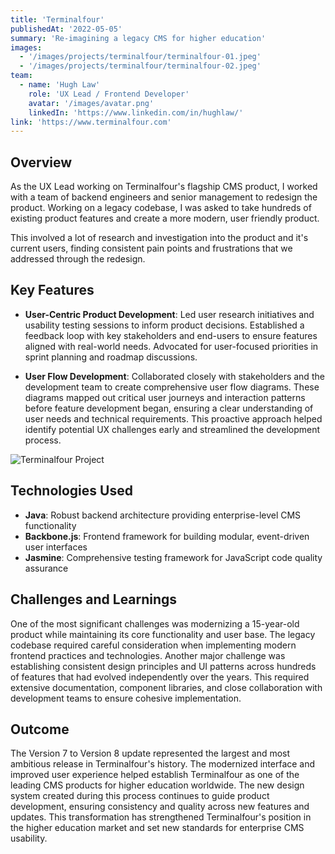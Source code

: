 ---
title: 'Terminalfour'
publishedAt: '2022-05-05'
summary: 'Re-imagining a legacy CMS for higher education'
images:
  - '/images/projects/terminalfour/terminalfour-01.jpeg'
  - '/images/projects/terminalfour/terminalfour-02.jpeg'
team:
  - name: 'Hugh Law'
    role: 'UX Lead / Frontend Developer'
    avatar: '/images/avatar.png'
    linkedIn: 'https://www.linkedin.com/in/hughlaw/'
link: 'https://www.terminalfour.com'
---

## Overview

As the UX Lead working on Terminalfour's flagship CMS product, I worked with a team of backend engineers and senior management to redesign the product. Working on a legacy codebase, I was asked to take hundreds of existing product features and create a more modern, user friendly product.

This involved a lot of research and investigation into the product and it's current users, finding consistent pain points and frustrations that we addressed through the redesign.

## Key Features

- **User-Centric Product Development**: Led user research initiatives and usability testing sessions to inform product decisions. Established a feedback loop with key stakeholders and end-users to ensure features aligned with real-world needs. Advocated for user-focused priorities in sprint planning and roadmap discussions.

- **User Flow Development**: Collaborated closely with stakeholders and the development team to create comprehensive user flow diagrams. These diagrams mapped out critical user journeys and interaction patterns before feature development began, ensuring a clear understanding of user needs and technical requirements. This proactive approach helped identify potential UX challenges early and streamlined the development process.

![Terminalfour Project](/images/projects/terminalfour/terminalfour-02.jpeg)

## Technologies Used

- **Java**: Robust backend architecture providing enterprise-level CMS functionality
- **Backbone.js**: Frontend framework for building modular, event-driven user interfaces
- **Jasmine**: Comprehensive testing framework for JavaScript code quality assurance

## Challenges and Learnings

One of the most significant challenges was modernizing a 15-year-old product while maintaining its core functionality and user base. The legacy codebase required careful consideration when implementing modern frontend practices and technologies. Another major challenge was establishing consistent design principles and UI patterns across hundreds of features that had evolved independently over the years. This required extensive documentation, component libraries, and close collaboration with development teams to ensure cohesive implementation.

## Outcome

The Version 7 to Version 8 update represented the largest and most ambitious release in Terminalfour's history. The modernized interface and improved user experience helped establish Terminalfour as one of the leading CMS products for higher education worldwide. The new design system created during this process continues to guide product development, ensuring consistency and quality across new features and updates. This transformation has strengthened Terminalfour's position in the higher education market and set new standards for enterprise CMS usability.
